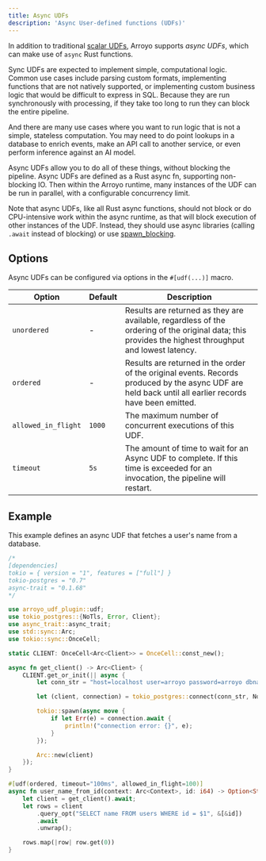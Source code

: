 ```yaml
---
title: Async UDFs
description: 'Async User-defined functions (UDFs)'
---
```


In addition to traditional [scalar UDFs](/sql/udfs), Arroyo supports _async UDFs_, which
can make use of `async` Rust functions.

Sync UDFs are expected to implement simple, computational logic.
Common use cases include parsing custom formats, implementing functions that are
not natively supported, or implementing custom business logic that would be
difficult to express in SQL. Because they are run synchronously with processing,
if they take too long to run they can block the entire pipeline.

And there are many use cases where you want to run logic that is not a simple,
stateless computation. You may need to do point lookups in a database to enrich
events, make an API call to another service, or even perform inference against
an AI model.

Async UDFs allow you to do all of these things, without blocking the pipeline.
Async UDFs are defined as a Rust async fn, supporting non-blocking IO. Then
within the Arroyo runtime, many instances of the UDF can be run in parallel,
with a configurable concurrency limit.

Note that async UDFs, like all Rust async functions, should not block or do
CPU-intensive work within the async runtime, as that will block execution of
other instances of the UDF. Instead, they should use async libraries (calling
`.await` instead of blocking) or use
[spawn_blocking](https://docs.rs/tokio/latest/tokio/task/fn.spawn_blocking.html).

## Options

Async UDFs can be configured via options in the `#[udf(...)]` macro.

| Option | Default | Description |
| --- | --- | --- |
| `unordered` | - | Results are returned as they are available, regardless of the ordering of the original data; this provides the highest throughput and lowest latency. |
| `ordered` | - | Results are returned in the order of the original events. Records produced by the async UDF are held back until all earlier records have been emitted. |
| `allowed_in_flight` | `1000` | The maximum number of concurrent executions of this UDF. |
| `timeout` | `5s` | The amount of time to wait for an Async UDF to complete. If this time is exceeded for an invocation, the pipeline will restart. |

## Example

This example defines an async UDF that fetches a user's name from a database.

```rust
/*
[dependencies]
tokio = { version = "1", features = ["full"] }
tokio-postgres = "0.7"
async-trait = "0.1.68"
*/

use arroyo_udf_plugin::udf;
use tokio_postgres::{NoTls, Error, Client};
use async_trait::async_trait;
use std::sync::Arc;
use tokio::sync::OnceCell;

static CLIENT: OnceCell<Arc<Client>> = OnceCell::const_new();

async fn get_client() -> Arc<Client> {
    CLIENT.get_or_init(|| async {
        let conn_str = "host=localhost user=arroyo password=arroyo dbname=my_db";

        let (client, connection) = tokio_postgres::connect(conn_str, NoTls).await.unwrap();

        tokio::spawn(async move {
            if let Err(e) = connection.await {
                println!("connection error: {}", e);
            }
        });

        Arc::new(client)
    });
}

#[udf(ordered, timeout="100ms", allowed_in_flight=100)]
async fn user_name_from_id(context: Arc<Context>, id: i64) -> Option<String> {
    let client = get_client().await;
    let rows = client
        .query_opt("SELECT name FROM users WHERE id = $1", &[&id])
        .await
        .unwrap();

    rows.map(|row| row.get(0))
}
```
